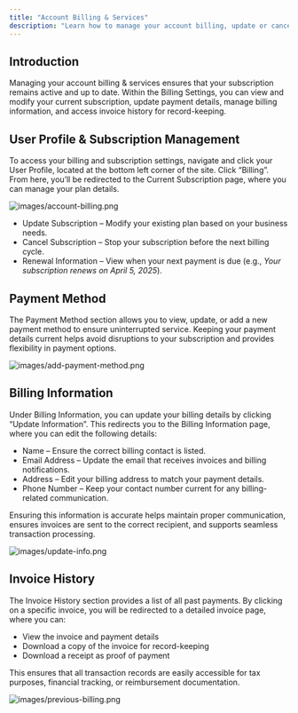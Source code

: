 ```yaml
---
title: "Account Billing & Services"
description: "Learn how to manage your account billing, update or cancel your subscription, view payment details, and access invoice history."
---
```


## Introduction

Managing your account billing & services ensures that your subscription remains active and up to date. Within the Billing Settings, you can view and modify your current subscription, update payment details, manage billing information, and access invoice history for record-keeping.

## User Profile & Subscription Management

To access your billing and subscription settings, navigate and click your User Profile, located at the bottom left corner of the site. Click “Billing”. From here, you’ll be redirected to the Current Subscription page, where you can manage your plan details.

![images/account-billing.png](/images/account-billing.png)

- Update Subscription – Modify your existing plan based on your business needs.
- Cancel Subscription – Stop your subscription before the next billing cycle.
- Renewal Information – View when your next payment is due (e.g., _Your subscription renews on April 5, 2025_).

## Payment Method

The Payment Method section allows you to view, update, or add a new payment method to ensure uninterrupted service. Keeping your payment details current helps avoid disruptions to your subscription and provides flexibility in payment options.

![images/add-payment-method.png](/images/add-payment-method.png)

## Billing Information

Under Billing Information, you can update your billing details by clicking “Update Information”. This redirects you to the Billing Information page, where you can edit the following details:

- Name – Ensure the correct billing contact is listed.
- Email Address – Update the email that receives invoices and billing notifications.
- Address – Edit your billing address to match your payment details.
- Phone Number – Keep your contact number current for any billing-related communication.

Ensuring this information is accurate helps maintain proper communication, ensures invoices are sent to the correct recipient, and supports seamless transaction processing.

![images/update-info.png](/images/update-info.png)

## Invoice History

The Invoice History section provides a list of all past payments. By clicking on a specific invoice, you will be redirected to a detailed invoice page, where you can:

- View the invoice and payment details
- Download a copy of the invoice for record-keeping
- Download a receipt as proof of payment

This ensures that all transaction records are easily accessible for tax purposes, financial tracking, or reimbursement documentation.

![images/previous-billing.png](/images/previous-billing.png)